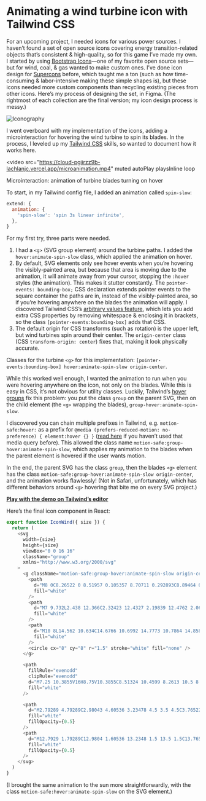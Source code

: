 # Animating a wind turbine icon with Tailwind CSS

For an upcoming project, I needed icons for various power sources. I haven’t found a set of open source icons covering energy transition-related objects that’s consistent & high-quality, so for this game I’ve made my own. I started by using [Bootstrap Icons](https://icons.getbootstrap.com/)—one of my favorite open source sets—but for wind, coal, & gas wanted to make custom ones. I’ve done icon design for [Supercons](http://supercons.vercel.app/) before, which taught me a ton (such as how time-consuming & labor-intensive making these simple shapes is), but these icons needed more custom components than recycling existing pieces from other icons. Here’s my process of designing the set, in Figma. (The rightmost of each collection are the final version; my icon design process is messy.)

![Iconography](https://cloud-pgiirzz9b-lachlanjc.vercel.app/iconography.png)

I went overboard with my implementation of the icons, adding a microinteraction for hovering the wind turbine to spin its blades. In the process, I leveled up my [Tailwind CSS](https://tailwindcss.com) skills, so wanted to document how it works here.

<video
  src="https://cloud-pgiirzz9b-lachlanjc.vercel.app/microanimation.mp4"
  muted
  autoPlay
  playsInline
  loop
>
  Microinteraction: animation of turbine blades turning on hover
</video>

To start, in my Tailwind config file, I added an animation called `spin-slow`:

```js
extend: {
  animation: {
    'spin-slow': 'spin 3s linear infinite',
  },
}
```

For my first try, three parts were needed.

1. I had a `<g>` (SVG group element) around the turbine paths. I added the `hover:animate-spin-slow` class, which applied the animation on hover.
2. By default, SVG elements only see hover events when you’re hovering the visibly-painted area, but because that area is moving due to the animation, it will animate away from your cursor, stopping the `:hover` styles (the animation). This makes it stutter constantly. The `pointer-events: bounding-box;` CSS declaration extends pointer events to the square container the paths are in, instead of the visibly-painted area, so if you’re hovering anywhere on the blades the animation will apply. I discovered Tailwind CSS’s [arbitrary values feature](https://tailwindcss.com/docs/adding-custom-styles#using-arbitrary-values), which lets you add extra CSS properties by removing whitespace & enclosing it in brackets, so the class `[pointer-events:bounding-box]` adds that CSS.
3. The default origin for CSS transforms (such as rotation) is the upper left, but wind turbines spin around their center. The `origin-center` class (CSS `transform-origin: center`) fixes that, making it look physically accurate.

Classes for the turbine `<g>` for this implementation: `[pointer-events:bounding-box] hover:animate-spin-slow origin-center`.

While this worked well enough, I wanted the animation to run when you were hovering anywhere on the icon, not only on the blades. While this is easy in CSS, it’s not obvious for utility classes. Luckily, Tailwind’s [hover groups](https://tailwindcss.com/docs/hover-focus-and-other-states#styling-based-on-parent-state) fix this problem: you put the class `group` on the parent SVG, then on the child element (the `<g>` wrapping the blades), `group-hover:animate-spin-slow`.

I discovered you can chain multiple prefixes in Tailwind, e.g. `motion-safe:hover:` as a prefix for `@media (prefers-reduced-motion: no-preference) { element:hover {} }` ([read here](https://web.dev/prefers-reduced-motion/) if you haven’t used that media query before). This allowed the class name `motion-safe:group-hover:animate-spin-slow`, which applies my animation to the blades when the parent element is hovered if the user wants motion.

In the end, the parent SVG has the class `group`, then the blades `<g>` element has the class `motion-safe:group-hover:animate-spin-slow origin-center`, and the animation works flawlessly! (Not in Safari, unfortunately, which has different behaviors around `<g>` hovering that bite me on every SVG project.)

[**Play with the demo on Tailwind’s editor**](https://play.tailwindcss.com/iGlL5UWbzd)

Here’s the final icon component in React:

```js
export function IconWind({ size }) {
  return (
    <svg
      width={size}
      height={size}
      viewBox="0 0 16 16"
      className="group"
      xmlns="http://www.w3.org/2000/svg"
    >
      <g className="motion-safe:group-hover:animate-spin-slow origin-center">
        <path
          d="M8 0C8.26522 0 8.51957 0.105357 8.70711 0.292893C8.89464 0.48043 9 0.734784 9 1V6.268H7V1C7 0.734784 7.10536 0.48043 7.29289 0.292893C7.48043 0.105357 7.73478 0 8 0Z"
          fill="white"
        />
        <path
          d="M7 9.732L2.438 12.366C2.32423 12.4327 2.19839 12.4762 2.06773 12.4941C1.93706 12.512 1.80415 12.5038 1.67665 12.4701C1.54915 12.4364 1.42958 12.3778 1.32482 12.2977C1.22006 12.2176 1.13218 12.1175 1.06624 12.0033C1.00029 11.8891 0.957596 11.763 0.940597 11.6322C0.923599 11.5014 0.932636 11.3686 0.96719 11.2413C1.00174 11.114 1.06113 10.9949 1.14193 10.8906C1.22273 10.7864 1.32335 10.6992 1.438 10.634L6 8L7 9.732Z"
          fill="white"
        />
        <path
          d="M10 8L14.562 10.634C14.6766 10.6992 14.7773 10.7864 14.8581 10.8906C14.9389 10.9949 14.9983 11.114 15.0328 11.2413C15.0674 11.3686 15.0764 11.5014 15.0594 11.6322C15.0424 11.763 14.9997 11.8891 14.9338 12.0033C14.8678 12.1175 14.7799 12.2176 14.6752 12.2977C14.5704 12.3778 14.4508 12.4364 14.3233 12.4701C14.1958 12.5038 14.0629 12.512 13.9323 12.4941C13.8016 12.4762 13.6758 12.4327 13.562 12.366L9 9.732L10 8Z"
          fill="white"
        />
        <circle cx="8" cy="8" r="1.5" stroke="white" fill="none" />
      </g>

      <path
        fillRule="evenodd"
        clipRule="evenodd"
        d="M7.25 10.3855V16H8.75V10.3855C8.51324 10.4599 8.2613 10.5 8 10.5C7.7387 10.5 7.48676 10.4599 7.25 10.3855Z"
        fill="white"
      />

      <path
        d="M2.79289 4.79289C2.98043 4.60536 3.23478 4.5 3.5 4.5C3.76522 4.5 4.01957 4.60536 4.20711 4.79289C4.39464 4.98043 4.5 5.23478 4.5 5.5C4.5 5.76522 4.39464 6.01957 4.20711 6.20711C4.01957 6.39464 3.76522 6.5 3.5 6.5H0.5C0.367392 6.5 0.240215 6.55268 0.146447 6.64645C0.0526784 6.74022 0 6.86739 0 7C0 7.13261 0.0526784 7.25979 0.146447 7.35355C0.240215 7.44732 0.367392 7.5 0.5 7.5H3.5C3.89556 7.5 4.28224 7.3827 4.61114 7.16294C4.94004 6.94318 5.19638 6.63082 5.34776 6.26537C5.49913 5.89992 5.53874 5.49778 5.46157 5.10982C5.3844 4.72186 5.19392 4.36549 4.91421 4.08579C4.63451 3.80608 4.27814 3.6156 3.89018 3.53843C3.50222 3.46126 3.10009 3.50087 2.73463 3.65224C2.36918 3.80362 2.05682 4.05996 1.83706 4.38886C1.6173 4.71776 1.5 5.10444 1.5 5.5C1.5 5.63261 1.55268 5.75979 1.64645 5.85355C1.74021 5.94732 1.86739 6 2 6C2.13261 6 2.25979 5.94732 2.35355 5.85355C2.44732 5.75979 2.5 5.63261 2.5 5.5C2.5 5.23478 2.60536 4.98043 2.79289 4.79289Z"
        fill="white"
        fillOpacity={0.5}
      />
      <path
        d="M12.7929 1.79289C12.9804 1.60536 13.2348 1.5 13.5 1.5C13.7652 1.5 14.0196 1.60536 14.2071 1.79289C14.3946 1.98043 14.5 2.23478 14.5 2.5C14.5 2.76522 14.3946 3.01957 14.2071 3.20711C14.0196 3.39464 13.7652 3.5 13.5 3.5H10.5C10.3674 3.5 10.2402 3.55268 10.1464 3.64645C10.0527 3.74022 10 3.86739 10 4C10 4.13261 10.0527 4.25979 10.1464 4.35355C10.2402 4.44732 10.3674 4.5 10.5 4.5H13.5C13.8956 4.5 14.2822 4.3827 14.6111 4.16294C14.94 3.94318 15.1964 3.63082 15.3478 3.26537C15.4991 2.89992 15.5387 2.49778 15.4616 2.10982C15.3844 1.72186 15.1939 1.36549 14.9142 1.08579C14.6345 0.806082 14.2781 0.615601 13.8902 0.53843C13.5022 0.46126 13.1001 0.500867 12.7346 0.652242C12.3692 0.803617 12.0568 1.05996 11.8371 1.38886C11.6173 1.71776 11.5 2.10444 11.5 2.5C11.5 2.63261 11.5527 2.75979 11.6464 2.85355C11.7402 2.94732 11.8674 3 12 3C12.1326 3 12.2598 2.94732 12.3536 2.85355C12.4473 2.75979 12.5 2.63261 12.5 2.5C12.5 2.23478 12.6054 1.98043 12.7929 1.79289Z"
        fill="white"
        fillOpacity={0.5}
      />
    </svg>
  )
}
```

(I brought the same animation to the sun more straightforwardly, with the class `motion-safe:hover:animate-spin-slow` on the SVG element.)
